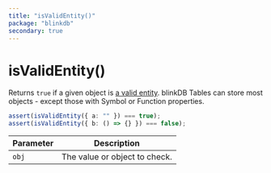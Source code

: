 ```yaml
---
title: "isValidEntity()"
package: "blinkdb"
secondary: true
---
```


# isValidEntity()

Returns `true` if a given object is [a valid entity](createtable#valid-entities).
blinkDB Tables can store most objects - except those with Symbol or Function properties.


```ts
assert(isValidEntity({ a: "" }) === true);
assert(isValidEntity({ b: () => {} }) === false);
```

| Parameter | Description                   |
|-----------|-------------------------------|
| `obj`     | The value or object to check. |
